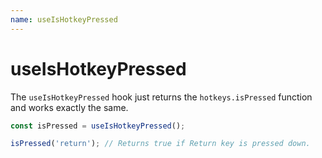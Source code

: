 ```yaml
---
name: useIsHotkeyPressed
---
```



# useIsHotkeyPressed

The `useIsHotkeyPressed` hook just returns the `hotkeys.isPressed` function and works exactly the same.

```ts
const isPressed = useIsHotkeyPressed();

isPressed('return'); // Returns true if Return key is pressed down.
```
